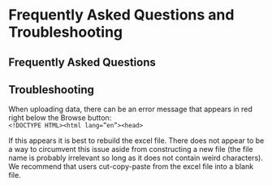 # Frequently Asked Questions and Troubleshooting   {#ft}

## Frequently Asked Questions         {#ft-faqs}



## Troubleshooting        {#ft-trbl}

When uploading data, there can be an error message that appears in red right below the Browse button:   
`<!DOCTYPE HTML><html lang=”en”><head>`  

If this appears it is best to rebuild the excel file.  There does not appear to be a way to circumvent this issue aside from constructing a new file (the file name is probably irrelevant so long as it does not contain weird characters).  We recommend that users cut-copy-paste from the excel file into a blank file.  

















